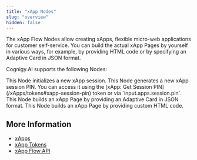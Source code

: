 ```yaml
---
title: "xApp Nodes"
slug: "overview"
hidden: false
---
```



<AiXappPricing/>

The xApp Flow Nodes allow creating xApps, flexible micro-web applications for customer self-service. You can build the actual xApp Pages by yourself in various ways, for example, by providing HTML code or by specifying an Adaptive Card in JSON format.

Cognigy.AI supports the following Nodes:

<CardGroup cols={3}>
  <Card
    title="xApp: Init Session"
    href="/ai/agents/develop/node-reference/xApp/init-xApp-session"
  >
    This Node initializes a new xApp session.
  </Card>
  <Card
    title="xApp: Get Session PIN"
    href="/ai/agents/develop/node-reference/xApp/get-xApp-session-PIN"
  >
    This Node generates a new xApp session PIN. You can access it using the [xApp: Get Session PIN](/xApps/tokens#xapp-session-pin) token or via `input.apps.session.pin`.
  </Card>
  <Card
    title="xApp: Show Adaptive Card"
    href="/ai/agents/develop/node-reference/xApp/set-AdaptiveCard-xApp-state"
  >
    This Node builds an xApp Page by providing an Adaptive Card in JSON format.
  </Card>
  <Card
    title="xApp: Show HTML"
    href="/ai/agents/develop/node-reference/xApp/set-html-xApp-state"
  >
    This Node builds an xApp Page by providing custom HTML code.
  </Card>
</CardGroup>

## More Information

- [xApps](/xApps/overview)
- [xApp Tokens](/xApps/tokens)
- [xApp Flow API](/xApps/api)